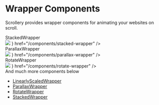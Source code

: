 
# Wrapper Components

Scrollery provides wrapper components for animating your websites on scroll.

<Cards>
  <Card
    className="h-[240px] border border-slate-100 transition-all duration-400 bg-slate-50 overflow-hidden hover:shadow-md"
    title={
      <div className="flex flex-col justify-between items-center gap-10 w-full h-full">
        <div className="border-b border-gray-200 w-full pb-4">
          <span className="w-max text-word-main">StackedWrapper</span>
        </div>
        <img
          src="/stacked-card-demo.png"
          className="pointer-events-none w-[150px]"
        />
      </div>
    }
    href="/components/stacked-wrapper"
  />
  <Card
    className="h-[240px] border border-slate-100 transition-all duration-400 bg-slate-50 overflow-hidden hover:shadow-md"
    title={
      <div className="flex flex-col justify-between items-center gap-8 w-full h-full">
        <div className="border-b border-gray-200 w-full pb-4">
          <span className="w-max text-word-main">ParallaxWrapper</span>
        </div>
        <img
          src="/parallax-card-demo.png"
          className="pointer-events-none w-[170px]"
        />
      </div>
    }
    href="/components/parallax-wrapper"
  />
  <Card
    className="h-[240px] border border-slate-100 transition-all duration-400 bg-slate-50 overflow-hidden hover:shadow-md"
    title={
      <div className="flex flex-col justify-between items-center gap-3.5 w-full h-full">
        <div className="border-b border-gray-200 w-full pb-4">
          <span className="w-max text-word-main">RotateWrapper</span>
        </div>
        <img
          src="/rotate-card-demo.png"
          className="pointer-events-none w-[180px]"
        />
      </div>
    }
    href="/components/rotate-wrapper"
  />
</Cards>

<div className="mt-4 flex w-full justify-center">
  And much more components below
</div>

- [LinearlyScaledWrapper](/components/linearly-scaled-wrapper)
- [ParallaxWrapper](/components/parallax-wrapper)
- [RotateWrapper](/components/rotate-wrapper)
- [StackedWrapper](/components/stacked-wrapper)
